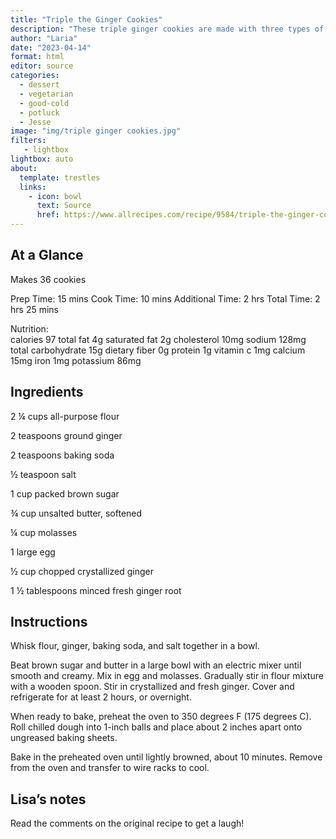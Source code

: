 ```yaml
---
title: "Triple the Ginger Cookies"
description: "These triple ginger cookies are made with three types of ginger: fresh, ground, and crystallized. They're the best ginger cookies I have ever eaten."
author: "Laria"
date: "2023-04-14"
format: html
editor: source
categories:
  - dessert
  - vegetarian
  - good-cold
  - potluck
  - Jesse
image: "img/triple ginger cookies.jpg"
filters:
   - lightbox
lightbox: auto
about:
  template: trestles
  links:
    - icon: bowl
      text: Source
      href: https://www.allrecipes.com/recipe/9584/triple-the-ginger-cookies/
---
```


## At a Glance

Makes 36 cookies

Prep Time: 15 mins
Cook Time: 10 mins
Additional Time: 2 hrs
Total Time: 2 hrs 25 mins

Nutrition:  
calories 97
 total fat 4g  saturated fat 2g  cholesterol 10mg  sodium 128mg  total carbohydrate 15g  dietary fiber 0g  protein 1g  vitamin c 1mg  calcium 15mg  iron 1mg  potassium 86mg

## Ingredients

2 ¼ cups all-purpose flour

2 teaspoons ground ginger

2 teaspoons baking soda

½ teaspoon salt

1 cup packed brown sugar

¾ cup unsalted butter, softened

¼ cup molasses

1 large egg

½ cup chopped crystallized ginger

1 ½ tablespoons minced fresh ginger root

## Instructions

Whisk flour, ginger, baking soda, and salt together in a bowl.

Beat brown sugar and butter in a large bowl with an electric mixer until smooth and creamy. Mix in egg and molasses. Gradually stir in flour mixture with a wooden spoon. Stir in crystallized and fresh ginger. Cover and refrigerate for at least 2 hours, or overnight.

When ready to bake, preheat the oven to 350 degrees F (175 degrees C). Roll chilled dough into 1-inch balls and place about 2 inches apart onto ungreased baking sheets.

Bake in the preheated oven until lightly browned, about 10 minutes. Remove from the oven and transfer to wire racks to cool.

## Lisa's notes

Read the comments on the original recipe to get a laugh! 
